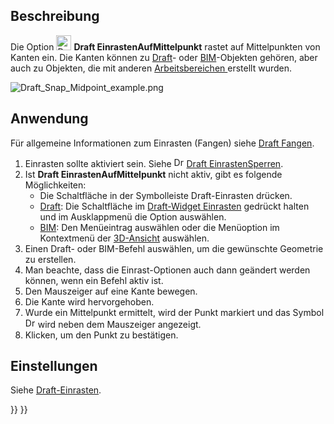 <languages/>

{{Docnav/de
|[[Draft_Snap_Endpoint/de|EinrastenAufEndpunkt]]
|[[Draft_Snap_Center/de|EinrastenAufZentrum]]
|[[Draft_Workbench/de|Draft]]
|IconL=Draft_Snap_Endpoint.svg
|IconR=Draft_Snap_Center.svg
|IconC=Workbench_Draft.svg
}}

{{GuiCommand/de
|Name=Draft Snap Midpoint
|Name/de=Draft EinrastenAufMittelpunkt
|MenuLocation=Einrasten → Einrasten auf Mittelpunkt
|Workbenches=[[Draft_Workbench/de|Draft]], [[BIM_Workbench/de|BIM]]
|SeeAlso=[[Draft_Snap/de|Draft Einrasten]], [[Draft_Snap_Lock/de|Draft EinrastenSperren]]
}}

<span id="Description"></span>
== Beschreibung ==

Die Option [[Image:Draft_Snap_Midpoint.svg|24px]] '''Draft EinrastenAufMittelpunkt''' rastet auf Mittelpunkten von Kanten ein. Die Kanten können zu [[Draft_Workbench/de|Draft]]- oder [[BIM_Workbench/de|BIM]]-Objekten gehören, aber auch zu Objekten, die mit anderen [[Workbenches/de|Arbeitsbereichen ]] erstellt wurden.

[[Image:Draft_Snap_Midpoint_example.png]]
{{Caption|Einrasten des zweiten Punkts einer Linie auf dem Mittelpunkt einer Kante}}

<span id="Usage"></span>
== Anwendung ==

Für allgemeine Informationen zum Einrasten (Fangen) siehe [[Draft_Snap/de|Draft Fangen]].

# Einrasten sollte aktiviert sein. Siehe [[Image:Draft_Snap_Lock.svg|16px]] [[Draft_Snap_Lock/de|Draft EinrastenSperren]].
# Ist '''Draft EinrastenAufMittelpunkt''' nicht aktiv, gibt es folgende Möglichkeiten:
#* Die Schaltfläche  {{Button|[[Image:Draft_Snap_Midpoint.svg|16px]] [[Draft_Snap_Midpoint/de|Einrasten auf Mittelpunkt]]}} in der Symbolleiste Draft-Einrasten drücken.
#* [[Draft_Workbench/de|Draft]]: Die Schaltfläche {{Button|[[Image:Draft_Snap_Lock.svg|x16px]][[Image:Toolbar_flyout_arrow.svg|x16px]]}} im [[Draft_Snap_Widget/de|Draft-Widget Einrasten]] gedrückt halten und im Ausklappmenü die Option {{MenuCommand|[[Image:Draft_Snap_Midpoint.svg|16px]] Einrasten auf Mittelpunkt}} auswählen.
#* [[BIM_Workbench/de|BIM]]: Den Menüeintrag {{MenuCommand|Einrasten → [[Image:Draft_Snap_Midpoint.svg|16px]] Einrasten auf Mittelpunkt}} auswählen oder die Menüoption im Kontextmenü der [[3D_View/de|3D-Ansicht]] auswählen.
# Einen Draft- oder BIM-Befehl auswählen, um die gewünschte Geometrie zu erstellen.
# Man beachte, dass die Einrast-Optionen auch dann geändert werden können, wenn ein Befehl aktiv ist.
# Den Mauszeiger auf eine Kante bewegen.
# Die Kante wird hervorgehoben.
# Wurde ein Mittelpunkt ermittelt, wird der Punkt markiert und das Symbol [[Image:Draft_Snap_Midpoint.svg|16px]] wird neben dem Mauszeiger angezeigt.
# Klicken, um den Punkt zu bestätigen.

<span id="Preferences"></span>
==Einstellungen==

Siehe [[Draft_Snap/de#Einstellungen|Draft-Einrasten]].


{{Docnav/de
|[[Draft_Snap_Endpoint/de|EinrastenAufEndpunkt]]
|[[Draft_Snap_Center/de|EinrastenAufZentrum]]
|[[Draft_Workbench/de|Draft]]
|IconL=Draft_Snap_Endpoint.svg
|IconR=Draft_Snap_Center.svg
|IconC=Workbench_Draft.svg
}}

{{Draft Tools navi{{#translation:}}}}
{{Userdocnavi{{#translation:}}}}